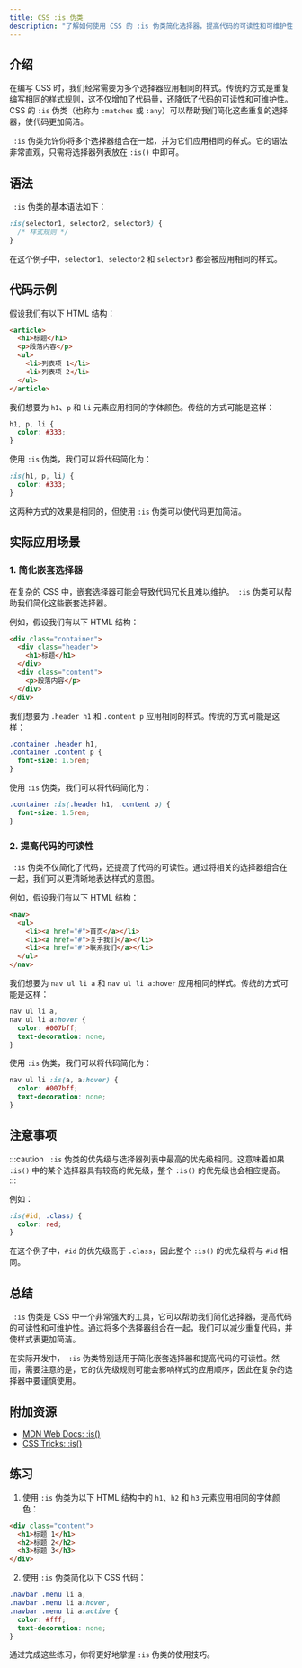 ```yaml
---
title: CSS :is 伪类
description: "了解如何使用 CSS 的 :is 伪类简化选择器，提高代码的可读性和可维护性。"
---
```


## 介绍

在编写 CSS 时，我们经常需要为多个选择器应用相同的样式。传统的方式是重复编写相同的样式规则，这不仅增加了代码量，还降低了代码的可读性和可维护性。CSS 的 `:is` 伪类（也称为 `:matches` 或 `:any`）可以帮助我们简化这些重复的选择器，使代码更加简洁。

` :is` 伪类允许你将多个选择器组合在一起，并为它们应用相同的样式。它的语法非常直观，只需将选择器列表放在 `:is()` 中即可。

## 语法

` :is` 伪类的基本语法如下：

```css
:is(selector1, selector2, selector3) {
  /* 样式规则 */
}
```

在这个例子中，`selector1`、`selector2` 和 `selector3` 都会被应用相同的样式。

## 代码示例

假设我们有以下 HTML 结构：

```html
<article>
  <h1>标题</h1>
  <p>段落内容</p>
  <ul>
    <li>列表项 1</li>
    <li>列表项 2</li>
  </ul>
</article>
```

我们想要为 `h1`、`p` 和 `li` 元素应用相同的字体颜色。传统的方式可能是这样：

```css
h1, p, li {
  color: #333;
}
```

使用 `:is` 伪类，我们可以将代码简化为：

```css
:is(h1, p, li) {
  color: #333;
}
```

这两种方式的效果是相同的，但使用 `:is` 伪类可以使代码更加简洁。

## 实际应用场景

### 1. 简化嵌套选择器

在复杂的 CSS 中，嵌套选择器可能会导致代码冗长且难以维护。` :is` 伪类可以帮助我们简化这些嵌套选择器。

例如，假设我们有以下 HTML 结构：

```html
<div class="container">
  <div class="header">
    <h1>标题</h1>
  </div>
  <div class="content">
    <p>段落内容</p>
  </div>
</div>
```

我们想要为 `.header h1` 和 `.content p` 应用相同的样式。传统的方式可能是这样：

```css
.container .header h1,
.container .content p {
  font-size: 1.5rem;
}
```

使用 `:is` 伪类，我们可以将代码简化为：

```css
.container :is(.header h1, .content p) {
  font-size: 1.5rem;
}
```

### 2. 提高代码的可读性

` :is` 伪类不仅简化了代码，还提高了代码的可读性。通过将相关的选择器组合在一起，我们可以更清晰地表达样式的意图。

例如，假设我们有以下 HTML 结构：

```html
<nav>
  <ul>
    <li><a href="#">首页</a></li>
    <li><a href="#">关于我们</a></li>
    <li><a href="#">联系我们</a></li>
  </ul>
</nav>
```

我们想要为 `nav ul li a` 和 `nav ul li a:hover` 应用相同的样式。传统的方式可能是这样：

```css
nav ul li a,
nav ul li a:hover {
  color: #007bff;
  text-decoration: none;
}
```

使用 `:is` 伪类，我们可以将代码简化为：

```css
nav ul li :is(a, a:hover) {
  color: #007bff;
  text-decoration: none;
}
```

## 注意事项

:::caution
` :is` 伪类的优先级与选择器列表中最高的优先级相同。这意味着如果 `:is()` 中的某个选择器具有较高的优先级，整个 `:is()` 的优先级也会相应提高。
:::

例如：

```css
:is(#id, .class) {
  color: red;
}
```

在这个例子中，`#id` 的优先级高于 `.class`，因此整个 `:is()` 的优先级将与 `#id` 相同。

## 总结

` :is` 伪类是 CSS 中一个非常强大的工具，它可以帮助我们简化选择器，提高代码的可读性和可维护性。通过将多个选择器组合在一起，我们可以减少重复代码，并使样式表更加简洁。

在实际开发中，` :is` 伪类特别适用于简化嵌套选择器和提高代码的可读性。然而，需要注意的是，它的优先级规则可能会影响样式的应用顺序，因此在复杂的选择器中要谨慎使用。

## 附加资源

- [MDN Web Docs: :is()](https://developer.mozilla.org/en-US/docs/Web/CSS/:is)
- [CSS Tricks: :is()](https://css-tricks.com/almanac/selectors/i/is/)

## 练习

1. 使用 `:is` 伪类为以下 HTML 结构中的 `h1`、`h2` 和 `h3` 元素应用相同的字体颜色：

```html
<div class="content">
  <h1>标题 1</h1>
  <h2>标题 2</h2>
  <h3>标题 3</h3>
</div>
```

2. 使用 `:is` 伪类简化以下 CSS 代码：

```css
.navbar .menu li a,
.navbar .menu li a:hover,
.navbar .menu li a:active {
  color: #fff;
  text-decoration: none;
}
```

通过完成这些练习，你将更好地掌握 `:is` 伪类的使用技巧。